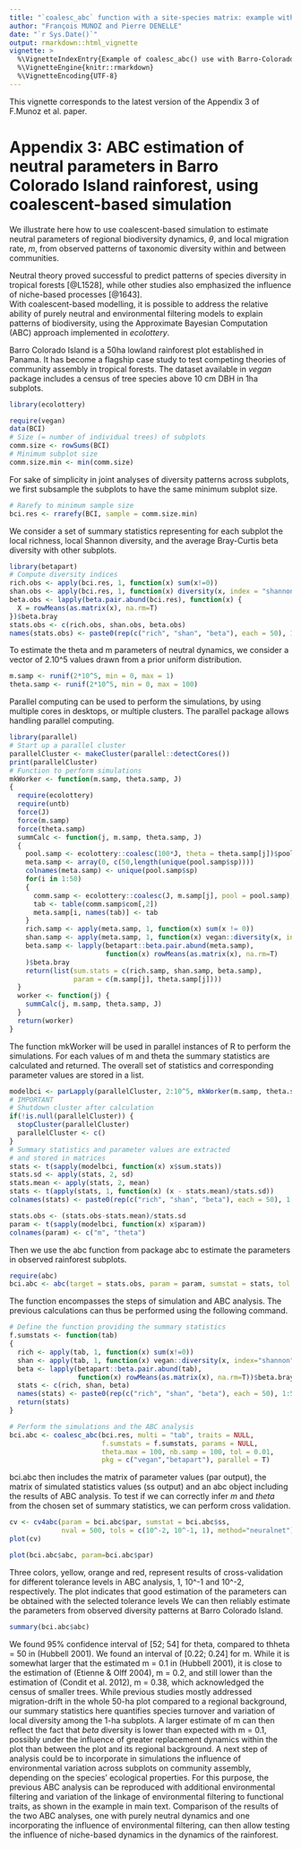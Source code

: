```yaml
---
title: "`coalesc_abc` function with a site-species matrix: example with Barro-Colorado dataset."
author: "François MUNOZ and Pierre DENELLE"
date: "`r Sys.Date()`"
output: rmarkdown::html_vignette
vignette: >
  %\VignetteIndexEntry{Example of coalesc_abc() use with Barro-Colorado dataset}
  %\VignetteEngine{knitr::rmarkdown}
  %\VignetteEncoding{UTF-8}
---
```


This vignette corresponds to the latest version of the Appendix 3 of F.Munoz et al. paper.


# Appendix 3: ABC estimation of neutral parameters in Barro Colorado Island rainforest, using coalescent-based simulation 

We illustrate here how to use coalescent-based simulation to estimate neutral parameters of regional biodiversity dynamics, $\theta$, and local migration rate, $m$, from observed patterns of taxonomic diversity within and between communities.  

Neutral theory proved successful to predict patterns of species diversity in tropical forests [@L1528], while other studies also emphasized the influence of niche-based processes [@1643].  
With coalescent-based modelling, it is possible to address the relative ability of purely neutral and environmental filtering models to explain patterns of biodiversity, using the Approximate Bayesian Computation (ABC) approach implemented in *ecolottery*.  

Barro Colorado Island is a 50ha lowland rainforest plot established in Panama. It has become a flagship case study to test competing theories of community assembly in tropical forests. The dataset available in *vegan* package includes a census of tree species above 10 cm DBH in 1ha subplots.  

```r

library(ecolottery)

require(vegan)
data(BCI)
# Size (= number of individual trees) of subplots
comm.size <- rowSums(BCI)
# Minimum subplot size
comm.size.min <- min(comm.size)

```

For sake of simplicity in joint analyses of diversity patterns across subplots, we first subsample the subplots to have the same minimum subplot size.

```r

# Rarefy to minimum sample size
bci.res <- rrarefy(BCI, sample = comm.size.min)

```

We consider a set of summary statistics representing for each subplot the local richness, local Shannon diversity, and the average Bray-Curtis beta diversity with other subplots.

```r

library(betapart)
# Compute diversity indices
rich.obs <- apply(bci.res, 1, function(x) sum(x!=0))
shan.obs <- apply(bci.res, 1, function(x) diversity(x, index = "shannon"))
beta.obs <- lapply(beta.pair.abund(bci.res), function(x) {
  X = rowMeans(as.matrix(x), na.rm=T)
})$beta.bray
stats.obs <- c(rich.obs, shan.obs, beta.obs)
names(stats.obs) <- paste0(rep(c("rich", "shan", "beta"), each = 50), 1:50)

```

To estimate the theta and m parameters of neutral dynamics, we consider a vector of 2.10^5 values drawn from a prior uniform distribution.

```r

m.samp <- runif(2*10^5, min = 0, max = 1)
theta.samp <- runif(2*10^5, min = 0, max = 100)

```

Parallel computing can be used to perform the simulations, by using multiple cores in desktops, or multiple clusters. The parallel package allows handling parallel computing.

```r

library(parallel)
# Start up a parallel cluster
parallelCluster <- makeCluster(parallel::detectCores())
print(parallelCluster)
# Function to perform simulations
mkWorker <- function(m.samp, theta.samp, J)
{
  require(ecolottery)
  require(untb)
  force(J)
  force(m.samp)
  force(theta.samp)
  summCalc <- function(j, m.samp, theta.samp, J)
  {
    pool.samp <- ecolottery::coalesc(100*J, theta = theta.samp[j])$pool
    meta.samp <- array(0, c(50,length(unique(pool.samp$sp))))
    colnames(meta.samp) <- unique(pool.samp$sp)
    for(i in 1:50)
    {
      comm.samp <- ecolottery::coalesc(J, m.samp[j], pool = pool.samp);
      tab <- table(comm.samp$com[,2])
      meta.samp[i, names(tab)] <- tab
    }
    rich.samp <- apply(meta.samp, 1, function(x) sum(x != 0))
    shan.samp <- apply(meta.samp, 1, function(x) vegan::diversity(x, index = "shannon"))
    beta.samp <- lapply(betapart::beta.pair.abund(meta.samp),
                        function(x) rowMeans(as.matrix(x), na.rm=T)
    )$beta.bray
    return(list(sum.stats = c(rich.samp, shan.samp, beta.samp),
                param = c(m.samp[j], theta.samp[j])))
  }
  worker <- function(j) {
    summCalc(j, m.samp, theta.samp, J)
  }
  return(worker)
}

```

The function mkWorker will be used in parallel instances of R to perform the simulations. For each values of m and theta the summary statistics are calculated and returned.
The overall set of statistics and corresponding parameter values are stored in a list.

```r

modelbci <- parLapply(parallelCluster, 2:10^5, mkWorker(m.samp, theta.samp, comm.size.min))
# IMPORTANT
# Shutdown cluster after calculation
if(!is.null(parallelCluster)) {
  stopCluster(parallelCluster)
  parallelCluster <- c()
}
# Summary statistics and parameter values are extracted
# and stored in matrices
stats <- t(sapply(modelbci, function(x) x$sum.stats))
stats.sd <- apply(stats, 2, sd)
stats.mean <- apply(stats, 2, mean)
stats <- t(apply(stats, 1, function(x) (x - stats.mean)/stats.sd))
colnames(stats) <- paste0(rep(c("rich", "shan", "beta"), each = 50), 1:50)

stats.obs <- (stats.obs-stats.mean)/stats.sd
param <- t(sapply(modelbci, function(x) x$param))
colnames(param) <- c("m", "theta")

```

Then we use the abc function from package abc to estimate the parameters in observed rainforest subplots.

```r

require(abc)
bci.abc <- abc(target = stats.obs, param = param, sumstat = stats, tol = 0.01, method = "neuralnet")

```

The function \code{coalesc_abc} encompasses the steps of simulation and ABC analysis.
The previous calculations can thus be performed using the following command.

```r

# Define the function providing the summary statistics
f.sumstats <- function(tab)
{
  rich <- apply(tab, 1, function(x) sum(x!=0))
  shan <- apply(tab, 1, function(x) vegan::diversity(x, index="shannon"))
  beta <- lapply(betapart::beta.pair.abund(tab),
                 function(x) rowMeans(as.matrix(x), na.rm=T))$beta.bray
  stats <- c(rich, shan, beta)
  names(stats) <- paste0(rep(c("rich", "shan", "beta"), each = 50), 1:50)
  return(stats)
}

# Perform the simulations and the ABC analysis
bci.abc <- coalesc_abc(bci.res, multi = "tab", traits = NULL,
                       f.sumstats = f.sumstats, params = NULL,
                       theta.max = 100, nb.samp = 100, tol = 0.01,
                       pkg = c("vegan","betapart"), parallel = T)

```

bci.abc then includes the matrix of parameter values (par output), the matrix of simulated statistics values (ss output) and an abc object including the results of ABC analysis.
To test if we can correctly infer *m* and *theta* from the chosen set of summary statistics, we can perform cross validation.

```r

cv <- cv4abc(param = bci.abc$par, sumstat = bci.abc$ss,
             nval = 500, tols = c(10^-2, 10^-1, 1), method="neuralnet")
plot(cv)

```


```r

plot(bci.abc$abc, param=bci.abc$par)

```

Three colors, yellow, orange and red, represent results of cross-validation for different tolerance levels in ABC analysis, 1, 10^-1 and 10^-2, respectively.
The plot indicates that good estimation of the parameters can be obtained with the selected tolerance levels We can then reliably estimate the parameters from observed diversity patterns at Barro Colorado Island.

```r

summary(bci.abc$abc)

```

We found 95% confidence interval of [52; 54] for theta, compared to thheta = 50 in (Hubbell 2001). We found an interval of [0.22; 0.24] for m. While it is somewhat larger that the estimated m = 0.1 in (Hubbell 2001), it is close to the estimation of (Etienne & Olff 2004), m = 0.2, and still lower than the estimation of (Condit et al. 2012), m = 0.38, which acknowledged the census of smaller trees. While previous studies mostly addressed
migration-drift in the whole 50-ha plot compared to a regional background, our summary statistics here quantifies species turnover and variation of local diversity among the 1-ha subplots. A larger estimate of m can then reflect the fact that *beta* diversity is lower than expected with m = 0.1, possibly under the influence of greater replacement dynamics within the plot than between the plot and its regional background.
A next step of analysis could be to incorporate in simulations the influence of environmental variation across subplots on community assembly, depending on the species' ecological properties. For this purpose, the previous ABC analysis can be reproduced with additional environmental filtering and variation of the linkage of environmental filtering to functional traits, as shown in the example in main text. Comparison of the results of the two ABC analyses, one with purely neutral dynamics and one incorporating the influence of environmental filtering, can then allow testing the influence of niche-based dynamics in the dynamics of the rainforest.